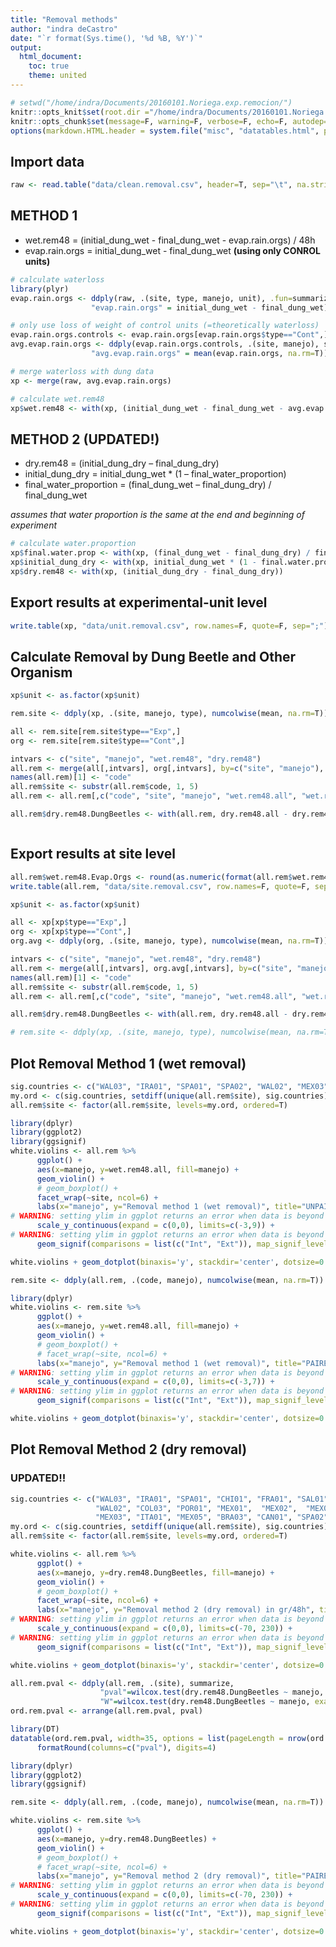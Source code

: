 ```yaml
---
title: "Removal methods"
author: "indra deCastro"
date: "`r format(Sys.time(), '%d %B, %Y')`"
output:
  html_document:
    toc: true
    theme: united
---
```

      
<style type="text/css">
      .table {
            width: 40%;
      }
</style>
      
```r
# setwd("/home/indra/Documents/20160101.Noriega.exp.remocion/")
knitr::opts_knit$set(root.dir ="/home/indra/Documents/20160101.Noriega.exp.remocion/", message=F, warning=F, verbose=F, comment=F)
knitr::opts_chunk$set(message=F, warning=F, verbose=F, echo=F, autodep=T, cache=T, fig.width=10)
options(markdown.HTML.header = system.file("misc", "datatables.html", package = "knitr"))
```

## Import data
```r
raw <- read.table("data/clean.removal.csv", header=T, sep="\t", na.strings=c("-", "N/A", "NA"))
```

## METHOD 1

- wet.rem48 = (initial_dung_wet - final_dung_wet - evap.rain.orgs) / 48h
- evap.rain.orgs = initial_dung_wet - final_dung_wet **(using only CONROL units)**
```r
# calculate waterloss
library(plyr)
evap.rain.orgs <- ddply(raw, .(site, type, manejo, unit), .fun=summarize, 
                  "evap.rain.orgs" = initial_dung_wet - final_dung_wet)

# only use loss of weight of control units (=theoretically waterloss)
evap.rain.orgs.controls <- evap.rain.orgs[evap.rain.orgs$type=="Cont",]
avg.evap.rain.orgs <- ddply(evap.rain.orgs.controls, .(site, manejo), summarise,
                  "avg.evap.rain.orgs" = mean(evap.rain.orgs, na.rm=T))

# merge waterloss with dung data
xp <- merge(raw, avg.evap.rain.orgs)

# calculate wet.rem48
xp$wet.rem48 <- with(xp, (initial_dung_wet - final_dung_wet - avg.evap.rain.orgs) / 48)
```

## METHOD 2 (UPDATED!)
- dry.rem48 = (initial_dung_dry – final_dung_dry)
- initial_dung_dry =  initial_dung_wet * (1 – final_water_proportion)
- final_water_proportion = (final_dung_wet – final_dung_dry) / final_dung_wet  

*assumes that water proportion is the same at the end and beginning of experiment*
```r
# calculate water.proportion
xp$final.water.prop <- with(xp, (final_dung_wet - final_dung_dry) / final_dung_wet)
xp$initial_dung_dry <- with(xp, initial_dung_wet * (1 - final.water.prop)) # assumes that water proportion is the same at the end and beginning of experiment
xp$dry.rem48 <- with(xp, (initial_dung_dry - final_dung_dry))
```

## Export results at experimental-unit level
```r
write.table(xp, "data/unit.removal.csv", row.names=F, quote=F, sep=";")
```


## Calculate Removal by Dung Beetle and Other Organism
```r
xp$unit <- as.factor(xp$unit)

rem.site <- ddply(xp, .(site, manejo, type), numcolwise(mean, na.rm=T))

all <- rem.site[rem.site$type=="Exp",]
org <- rem.site[rem.site$type=="Cont",]
```

```r
intvars <- c("site", "manejo", "wet.rem48", "dry.rem48")
all.rem <- merge(all[,intvars], org[,intvars], by=c("site", "manejo"), suffixes=c(".all", ".nonBeetle"))
names(all.rem)[1] <- "code"
all.rem$site <- substr(all.rem$code, 1, 5)
all.rem <- all.rem[,c("code", "site", "manejo", "wet.rem48.all", "wet.rem48.nonBeetle", "dry.rem48.all", "dry.rem48.nonBeetle")]

all.rem$dry.rem48.DungBeetles <- with(all.rem, dry.rem48.all - dry.rem48.nonBeetle)
```

<!-- ## METHOD 3 -->
<!-- (combination of METHOD 1 & 2)   -->

<!-- - dry2.rem48 = (initial_dung_wet - final_dung_wet - total_nonbeetle_loss) / 48h -->
<!-- - total_nonbeetle_loss = initial_dung_wet – final_dung_dry **(using only CONROL units)** -->

```r

```


## Export results at site level
```r
all.rem$wet.rem48.Evap.Orgs <- round(as.numeric(format(all.rem$wet.rem48.Evap.Orgs, scientific = FALSE)), 4)
write.table(all.rem, "data/site.removal.csv", row.names=F, quote=F, sep=";")
```





```r
xp$unit <- as.factor(xp$unit)

all <- xp[xp$type=="Exp",]
org <- xp[xp$type=="Cont",]
org.avg <- ddply(org, .(site, manejo, type), numcolwise(mean, na.rm=T))

intvars <- c("site", "manejo", "wet.rem48", "dry.rem48")
all.rem <- merge(all[,intvars], org.avg[,intvars], by=c("site", "manejo"), suffixes=c(".all", ".nonBeetle"))
names(all.rem)[1] <- "code"
all.rem$site <- substr(all.rem$code, 1, 5)
all.rem <- all.rem[,c("code", "site", "manejo", "wet.rem48.all", "wet.rem48.nonBeetle", "dry.rem48.all", "dry.rem48.nonBeetle")]

all.rem$dry.rem48.DungBeetles <- with(all.rem, dry.rem48.all - dry.rem48.nonBeetle)

# rem.site <- ddply(xp, .(site, manejo, type), numcolwise(mean, na.rm=T))
```

## Plot Removal Method 1 (wet removal)
```r
sig.countries <- c("WAL03", "IRA01", "SPA01", "SPA02", "WAL02", "MEX03", "COL03", "ITA01", "CHI01", "POR01", "MEX01", "MEX02", "MEX06", "SAL01", "MEX05", "MEX04", "FRA01", "AUS02", "BRA03", "CAN01")
my.ord <- c(sig.countries, setdiff(unique(all.rem$site), sig.countries))
all.rem$site <- factor(all.rem$site, levels=my.ord, ordered=T)

library(dplyr)
library(ggplot2)
library(ggsignif)
white.violins <- all.rem %>% 
      ggplot() +
      aes(x=manejo, y=wet.rem48.all, fill=manejo) +
      geom_violin() +
      # geom_boxplot() + 
      facet_wrap(~site, ncol=6) +
      labs(x="manejo", y="Removal method 1 (wet removal)", title="UNPAIRED comparison") +
# WARNING: setting ylim in ggplot returns an error when data is beyond those limits
      scale_y_continuous(expand = c(0,0), limits=c(-3,9)) +
# WARNING: setting ylim in ggplot returns an error when data is beyond those limits
      geom_signif(comparisons = list(c("Int", "Ext")), map_signif_level=T, test="wilcox.test", test.args=list(exact=F, paired=F))

white.violins + geom_dotplot(binaxis='y', stackdir='center', dotsize=0.5)
```

<!-- ## Paired comparison -->
```r
rem.site <- ddply(all.rem, .(code, manejo), numcolwise(mean, na.rm=T))

library(dplyr)
white.violins <- rem.site %>% 
      ggplot() +
      aes(x=manejo, y=wet.rem48.all, fill=manejo) +
      geom_violin() +
      # geom_boxplot() + 
      # facet_wrap(~site, ncol=6) +
      labs(x="manejo", y="Removal method 1 (wet removal)", title="PAIRED comparison") +
# WARNING: setting ylim in ggplot returns an error when data is beyond those limits
      scale_y_continuous(expand = c(0,0), limits=c(-3,7)) +
# WARNING: setting ylim in ggplot returns an error when data is beyond those limits
      geom_signif(comparisons = list(c("Int", "Ext")), map_signif_level=T, test="wilcox.test", test.args=list(exact=F, paired=T))

white.violins + geom_dotplot(binaxis='y', stackdir='center', dotsize=0.5)
```


## Plot Removal Method 2 (dry removal)
### UPDATED!!
```r
sig.countries <- c("WAL03", "IRA01", "SPA01", "CHI01", "FRA01", "SAL01",
                   "WAL02", "COL03", "POR01", "MEX01",  "MEX02",  "MEX06", "MEX04", "AUS02", "AUS01", "HUN01", "IND01",
                   "MEX03", "ITA01", "MEX05", "BRA03", "CAN01", "SPA02", "BRA01", "COL01", "ECU01", "WAL01")
my.ord <- c(sig.countries, setdiff(unique(all.rem$site), sig.countries))
all.rem$site <- factor(all.rem$site, levels=my.ord, ordered=T)

white.violins <- all.rem %>% 
      ggplot() +
      aes(x=manejo, y=dry.rem48.DungBeetles, fill=manejo) +
      geom_violin() +
      # geom_boxplot() + 
      facet_wrap(~site, ncol=6) +
      labs(x="manejo", y="Removal method 2 (dry removal) in gr/48h", title="UNPAIRED comparison") +
# WARNING: setting ylim in ggplot returns an error when data is beyond those limits
      scale_y_continuous(expand = c(0,0), limits=c(-70, 230)) +
# WARNING: setting ylim in ggplot returns an error when data is beyond those limits
      geom_signif(comparisons = list(c("Int", "Ext")), map_signif_level=T, test="wilcox.test", test.args=list(exact=F, paired=F))

white.violins + geom_dotplot(binaxis='y', stackdir='center', dotsize=0.5)
```

```r
all.rem.pval <- ddply(all.rem, .(site), summarize,
                    "pval"=wilcox.test(dry.rem48.DungBeetles ~ manejo, exact=F, paired=F)$p.value,
                    "W"=wilcox.test(dry.rem48.DungBeetles ~ manejo, exact=F, paired=F)$statistic)
ord.rem.pval <- arrange(all.rem.pval, pval)

library(DT)
datatable(ord.rem.pval, width=35, options = list(pageLength = nrow(ord.rem.pval), dom="t")) %>%
      formatRound(columns=c("pval"), digits=4)
```

<!-- ## Paired comparison -->
```r
library(dplyr)
library(ggplot2)
library(ggsignif)

rem.site <- ddply(all.rem, .(code, manejo), numcolwise(mean, na.rm=T))

white.violins <- rem.site %>% 
      ggplot() +
      aes(x=manejo, y=dry.rem48.DungBeetles) +
      geom_violin() +
      # geom_boxplot() + 
      # facet_wrap(~site, ncol=6) +
      labs(x="manejo", y="Removal method 2 (dry removal)", title="PAIRED comparison") +
# WARNING: setting ylim in ggplot returns an error when data is beyond those limits
      scale_y_continuous(expand = c(0,0), limits=c(-70, 230)) +
# WARNING: setting ylim in ggplot returns an error when data is beyond those limits
      geom_signif(comparisons = list(c("Int", "Ext")), map_signif_level=F, test="wilcox.test", test.args=list(exact=F, paired=T))

white.violins + geom_dotplot(binaxis='y', stackdir='center', dotsize=0.5)
```

